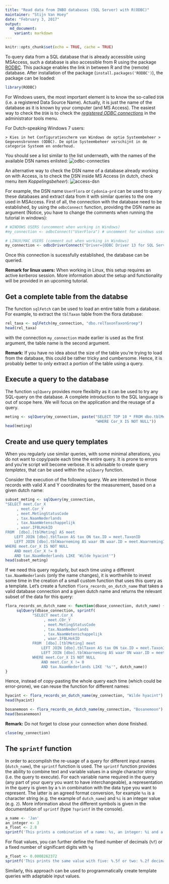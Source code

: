 ```yaml
---
title: "Read data from INBO databases (SQL Server) with R(ODBC)"
maintainer: "Stijn Van Hoey"
date: "February 3, 2017"
output:
  md_document:
    variant: markdown
---
```


```r
knitr::opts_chunk$set(echo = TRUE, cache = TRUE)
```

To query data from a SQL database that is already accessible using MSAccess, such a database is also accessible from R using the package [RODBC](https://cran.r-project.org/web/packages/RODBC/index.html). This package enables the link in between R and the (remote) database. After installation of the package (`install.packages('RODBC')`), the package can be loaded:

```r
library(RODBC)
```

For Windows users, the most important element is to know the so-called `DSN` (i.e. a registered Data Source Name). Actually, it is just the name of the database as it is known by your computer (and MS Access). The easiest way to check the `DSN` is to check the [*registered ODBC connections*](http://www.stata.com/support/faqs/data-management/configuring-odbc-win/) in the administrator tools menu. 

For Dutch-speaking Windows 7 users: 

    > Kies in het Configuratiescherm van Windows de optie Systeembeheer > Gegevensbronnen (ODBC). De optie Systeembeheer verschijnt in de categorie Systeem en onderhoud.

You should see a list similar to the list underneath, with the names of the available DSN names enlisted:
![odbc-connecties](./data-handling-database-R/odbc_gegevensbron.png)

An alternative way to check the DSN name of a database already working on with Access, is to check the DSN inside MS Access (in dutch, check menu item *Koppelingsbeheer*): 
![access-dsn](./data-handling-database-R/access_dsn.png)

For example, the DSN name `UserFlora` or `Cydonia-prd` can be used to query these databases and extract data from it with similar queries to the one used in MSAccess. First of all, the connection with the database need to be established, by using the `odbcConnect` function, providing the DSN name as argument (Notice, you have to change the comments when running the tutorial in windows):

```r
# WINDOWS USERS (uncomment when working in Windows)
#my_connection <- odbcConnect("UserFlora") # uncomment for windows users

# LINUX/MAC USERS (comment out when working in Windows)
my_connection <- odbcDriverConnect("Driver={ODBC Driver 13 for SQL Server};Server=inbosql04.inbo.be;Database=UserFlora;Trusted_Connection=yes;")
```

Once this connection is sucessfully established, the database can be queried. 

**Remark for linux users:** When working in Linux, this setup requires an active *kerberos* session. More information about the setup and functionality will be provided in an upcoming tutorial.

## Get a complete table from the databse

The function `sqlFetch` can be used to load an entire table from a database. For example, to extract the `tblTaxon` table from the flora database:

```r
rel_taxa <- sqlFetch(my_connection, "dbo.relTaxonTaxonGroep")
head(rel_taxa)
```

with the connection `my_connection` made earlier is used as the first argument, the table name is the second argument.

**Remark:** If you have no idea about the size of the table you're trying to load from the database, this could be rather tricky and cumbersome. Hence, it is probably better to only extract a portion of the table using a query.

## Execute a query to the database

The function `sqlQuery` provides more flexibilty as it can be used to try any SQL-query on the database. A complete introduction to the SQL language is out of scope here. We will focus on the application and the reusage of a query.

```r
meting <- sqlQuery(my_connection, paste("SELECT TOP 10 * FROM dbo.tblMeting", 
                                        "WHERE Cor_X IS NOT NULL"))
head(meting)
```

## Create and use query templates

When you regularly use similar queries, with some minimal alterations, you do not want to copy/paste each time the entire query. It is prone to errors and you're script will become verbose. It is advisable to create query *templates*, that can be used within the `sqlQuery` function. 

Consider the execution of the following query. We are interested in those records with valid X and Y coordinates for the measurement, based on a given dutch name:

```r
subset_meting <- sqlQuery(my_connection, 
"SELECT meet.Cor_X
	 , meet.Cor_Y
	 , meet.MetingStatusCode
	 , tax.NaamNederlands
	 , tax.NaamWetenschappelijk
	 , waar.IFBLHokID
FROM  [dbo].[tblMeting] AS meet
	LEFT JOIN [dbo].tblTaxon AS tax ON tax.ID = meet.TaxonID
	LEFT JOIN [dbo].tblWaarneming AS waar ON waar.ID = meet.WaarnemingID
WHERE meet.Cor_X IS NOT NULL
	AND meet.Cor_X != 0
	AND tax.NaamNederlands LIKE 'Wilde hyacint'")
head(subset_meting)
```

If we need this query regularly, but each time using a different `tax.NaamNederlands` (only the name changes), it is worthwhile to invest some time in the creation of a small custom function that uses this query as a template. Let's create a function `flora_records_on_dutch_name` that takes a valid database connection and a given dutch name and returns the relevant subset of the data for this query:

```r

flora_records_on_dutch_name <- function(dbase_connection, dutch_name) {
     sqlQuery(dbase_connection, sprintf(
            "SELECT meet.Cor_X
            	 , meet.COr_Y
            	 , meet.MetingStatusCode
            	 , tax.NaamNederlands
            	 , tax.NaamWetenschappelijk
            	 , waar.IFBLHokID
            FROM  [dbo].[tblMeting] meet
            	LEFT JOIN [dbo].tblTaxon AS tax ON tax.ID = meet.TaxonID
            	LEFT JOIN [dbo].tblWaarneming AS waar ON waar.ID = meet.WaarnemingID
            WHERE meet.Cor_X IS NOT NULL
            	AND meet.Cor_X != 0
            	AND tax.NaamNederlands LIKE '%s'", dutch_name))
}

```

Hence, instead of copy-pasting the whole query each time (which could be error-prone), we can reuse the function for different names:

```r
hyacint <- flora_records_on_dutch_name(my_connection, "Wilde hyacint")
head(hyacint)
```

```r
bosanemoon <- flora_records_on_dutch_name(my_connection, "Bosanemoon")
head(bosanemoon)
```

**Remark:** Do not forget to close your connection when done finished. 

```r
close(my_connection)
```

## The `sprintf` function {#sprintf}

In order to accomplish the re-usage of a query for different input names (`dutch_name`), the `sprintf` function is used. The `sprintf` function provides the ability to combine text and variable values in a single charactor string (i.e. the query to execute). For each variable name required in the query (any part of your query you want to have interchangeable), a representation in the query is given by a `%` in combination with the data type you want to represent. The latter is an agreed format conversion, for example `%s` is a character string (e.g. the example of `dutch_name`) and `%i` is an integer value (e.g. `2`). More information about the different symbols is given in the documentation of `sprintf` (type `?sprintf` in the console). 

```r
a_name <- 'Jan'
an_integer <- 3
a_float <- 2.8
sprintf('This prints a combination of a name: %s, an integer: %i and a float value: %f', a_name, an_integer, a_float)
```

For float values, you can further define the fixed number of decimals (`%f`) or a fixed number of significant digits with `%g`

```r
a_float <- 0.0008262372
sprintf('This prints the same value with five: %.5f or two: %.2f decimal numbers, or a define a number of significant digits: %.5g or %.2g which is sometimes more useful.', a_float, a_float, a_float, a_float)
```

Similarly, this approach can be used to programmatically create template queries with adaptable input values. 




